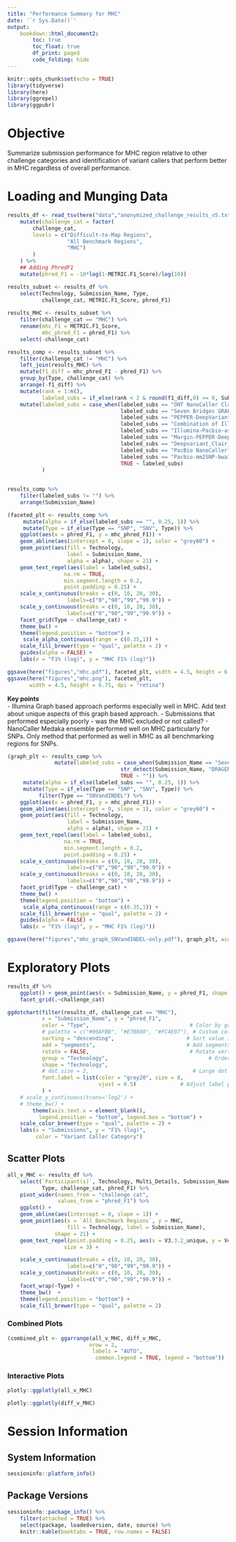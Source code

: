 ```yaml
---
title: "Performance Summary for MHC"
date: '`r Sys.Date()`'
output: 
    bookdown::html_document2:
        toc: true
        toc_float: true
        df_print: paged
        code_folding: hide
---
```


```r
knitr::opts_chunk$set(echo = TRUE)
library(tidyverse)
library(here)
library(ggrepel)
library(ggpubr)
```

# Objective
Summarize submission performance for MHC region relative to other challenge categories and identification of variant callers that perform better in MHC regardless of overall performance. 


# Loading and Munging Data 
```r
results_df <- read_tsv(here("data","anonymized_challenge_results_v5.txt")) %>% 
    mutate(challenge_cat = factor(
        challenge_cat,
        levels = c("Difficult-to-Map Regions",
                   "All Benchmark Regions",
                   "MHC")
        )
    ) %>%
    ## Adding PhredF1
    mutate(phred_F1 = -10*log(1-METRIC.F1_Score)/log(10)) 
```



```r
results_subset <- results_df %>% 
    select(Technology, Submission_Name, Type, 
           challenge_cat, METRIC.F1_Score, phred_F1)
    
results_MHC <- results_subset %>% 
    filter(challenge_cat == "MHC") %>% 
    rename(mhc_F1 = METRIC.F1_Score,
           mhc_phred_F1 = phred_F1) %>% 
    select(-challenge_cat)

results_comp <- results_subset %>% 
    filter(challenge_cat != "MHC") %>% 
    left_join(results_MHC) %>% 
    mutate(f1_diff = mhc_phred_F1 - phred_F1) %>% 
    group_by(Type, challenge_cat) %>% 
    arrange(-f1_diff) %>% 
    mutate(rank = 1:n(), 
           labeled_subs = if_else(rank < 2 & round(f1_diff,0) >= 0, Submission_Name, "")) %>% 
    mutate(labeled_subs = case_when(labeled_subs == "ONT NanoCaller Clair Medaka Ensemble" ~ "ONT Ensemble",
                                    labeled_subs == "Seven Bridges GRAF - Illumina" ~ "SevenBridges",
                                    labeled_subs == "PEPPER-DeepVariant (ONT_9to6)" ~ "PEPPER-DV",
                                    labeled_subs == "Combination of Illumina, PacBio HIFI, and Oxford Nanopore submission Model2" ~ "Combo Model 2", 
                                    labeled_subs == "Illumina-Pacbio-asmMHC v2(Genetalks)" ~ "asmMHC",
                                    labeled_subs == "Margin-PEPPER-DeepVariant (PacBIO)" ~ "PacBio Ensemble",
                                    labeled_subs == "Deepvariant_Clair_v1" ~ "DV+Clair",
                                    labeled_subs == "PacBio NanoCaller" ~ "NanoCaller",
                                    labeled_subs == "Pacbio-mm2SNP-bwaINDEL-asmMHC(Genetalks)" ~ "asmMHC",
                                    TRUE ~ labeled_subs)
           )
    
```

```r
results_comp %>% 
    filter(labeled_subs != "") %>% 
    arrange(Submission_Name)
```

```r
(faceted_plt <- results_comp %>% 
     mutate(alpha = if_else(labeled_subs == "", 0.25, 1)) %>% 
     mutate(Type = if_else(Type == "SNP", "SNV", Type)) %>% 
    ggplot(aes(x = phred_F1, y = mhc_phred_F1)) + 
    geom_abline(aes(intercept = 0, slope = 1), color = "grey60") + 
    geom_point(aes(fill = Technology, 
                   label = Submission_Name, 
                   alpha = alpha), shape = 21) + 
    geom_text_repel(aes(label = labeled_subs), 
                  na.rm = TRUE, 
                  min.segment.length = 0.2,
                  point.padding = 0.25) +
    scale_x_continuous(breaks = c(0, 10, 20, 30), 
                   labels=c("0","90","99","99.9")) + 
    scale_y_continuous(breaks = c(0, 10, 20, 30), 
                   labels=c("0","90","99","99.9")) + 
    facet_grid(Type ~ challenge_cat) + 
    theme_bw() + 
    theme(legend.position = "bottom") +
     scale_alpha_continuous(range = c(0.35,1)) +
    scale_fill_brewer(type = "qual", palette = 2) +
    guides(alpha = FALSE) + 
    labs(x = "F1% (log)", y = "MHC F1% (log)"))
```

```r
ggsave(here("figures","mhc.pdf"), faceted_plt, width = 4.5, height = 6.75)
ggsave(here("figures","mhc.png"), faceted_plt, 
       width = 4.5, height = 6.75, dpi = "retina")
```

__Key points__  
- Illumina Graph based approach performs especially well in MHC. Add text about unique aspects of this graph based approach. 
- Submissions that performed especially poorly - was the MHC excluded or not called?
- NanoCaller Medaka ensemble performed well on MHC particularly for SNPs. Only method that performed as well in MHC as all benchmarking regions for SNPs.

```r
(graph_plt <- results_comp %>% 
               mutate(labeled_subs = case_when(Submission_Name == "Seven Bridges GRAF - Illumina" ~ "SevenBridges",
                                    str_detect(Submission_Name, "DRAGEN") ~ "DRAGEN",
                                    TRUE ~ "")) %>% 
     mutate(alpha = if_else(labeled_subs == "", 0.25, 1)) %>% 
     mutate(Type = if_else(Type == "SNP", "SNV", Type)) %>% 
          filter(Type == "SNVandINDEL") %>% 
    ggplot(aes(x = phred_F1, y = mhc_phred_F1)) + 
    geom_abline(aes(intercept = 0, slope = 1), color = "grey60") + 
    geom_point(aes(fill = Technology, 
                   label = Submission_Name, 
                   alpha = alpha), shape = 21) + 
    geom_text_repel(aes(label = labeled_subs), 
                  na.rm = TRUE, 
                  min.segment.length = 0.2,
                  point.padding = 0.25) +
    scale_x_continuous(breaks = c(0, 10, 20, 30), 
                   labels=c("0","90","99","99.9")) + 
    scale_y_continuous(breaks = c(0, 10, 20, 30), 
                   labels=c("0","90","99","99.9")) + 
    facet_grid(Type ~ challenge_cat) + 
    theme_bw() + 
    theme(legend.position = "bottom") +
     scale_alpha_continuous(range = c(0.35,1)) +
    scale_fill_brewer(type = "qual", palette = 2) +
    guides(alpha = FALSE) + 
    labs(x = "F1% (log)", y = "MHC F1% (log)"))
```

```r
ggsave(here("figures","mhc_graph_SNVandINDEL-only.pdf"), graph_plt, width =8, height = 4)
```


# Exploratory Plots
```r
results_df %>% 
    ggplot() + geom_point(aes(x = Submission_Name, y = phred_F1, shape = Technology, color = Type)) + 
    facet_grid(.~challenge_cat)
```

```r
ggdotchart(filter(results_df, challenge_cat == "MHC"),
           x = "Submission_Name", y = "phred_F1",
           color = "Type",                                # Color by groups
           # palette = c("#00AFBB", "#E7B800", "#FC4E07"), # Custom color palette
           sorting = "descending",                       # Sort value in descending order
           add = "segments",                             # Add segments from y = 0 to dots
           rotate = FALSE,                                # Rotate vertically
           group = "Technology",                                # Order by groups
           shape = "Technology",
           # dot.size = 2,                                 # Large dot size
           font.label = list(color = "grey20", size = 8, 
                             vjust = 0.5)              # Adjust label parameters
           ) + 
    # scale_y_continuous(trans='log2') + 
    # theme_bw() +
        theme(axis.text.x = element_blank(),
          legend.position = "bottom", legend.box = "bottom") +
    scale_color_brewer(type = "qual", palette = 2) + 
    labs(x = "Submissions", y = "F1% (log)",
         color = "Variant Caller Category")
```

## Scatter Plots
```r
all_v_MHC <- results_df %>% 
    select(`Participant(s)`, Technology, Multi_Details, Submission_Name, 
           Type, challenge_cat, phred_F1) %>% 
    pivot_wider(names_from = "challenge_cat", 
                values_from = "phred_F1") %>% 
    ggplot() + 
    geom_abline(aes(intercept = 0, slope = 1)) + 
    geom_point(aes(x = `All Benchmark Regions`, y = MHC, 
                   fill = Technology, label = Submission_Name), 
               shape = 21) + 
    geom_text_repel(point.padding = 0.25, aes(x = V3.3.2_unique, y = V4.1_unique, label = Subset), 
                  size = 3) +

    scale_x_continuous(breaks = c(0, 10, 20, 30), 
                   labels=c("0","90","99","99.9")) + 
    scale_y_continuous(breaks = c(0, 10, 20, 30), 
                   labels=c("0","90","99","99.9")) + 
    facet_wrap(~Type) + 
    theme_bw()  + 
    theme(legend.position = "bottom") +
    scale_fill_brewer(type = "qual", palette = 2)
```

### Combined Plots
```r
(combined_plt <- ggarrange(all_v_MHC, diff_v_MHC, 
                          nrow = 2, 
                           labels = "AUTO", 
                            common.legend = TRUE, legend = "bottom"))
```

### Interactive Plots
```r

plotly::ggplotly(all_v_MHC)
```

```r
plotly::ggplotly(diff_v_MHC)
```

# Session Information
## System Information
```r
sessioninfo::platform_info()
```


## Package Versions
```r
sessioninfo::package_info() %>% 
    filter(attached = TRUE) %>% 
    select(package, loadedversion, date, source) %>%
    knitr::kable(booktabs = TRUE, row.names = FALSE)
```